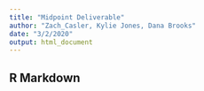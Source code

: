 ```yaml
---
title: "Midpoint Deliverable"
author: "Zach_Casler, Kylie Jones, Dana Brooks"
date: "3/2/2020"
output: html_document
---
```



## R Markdown

